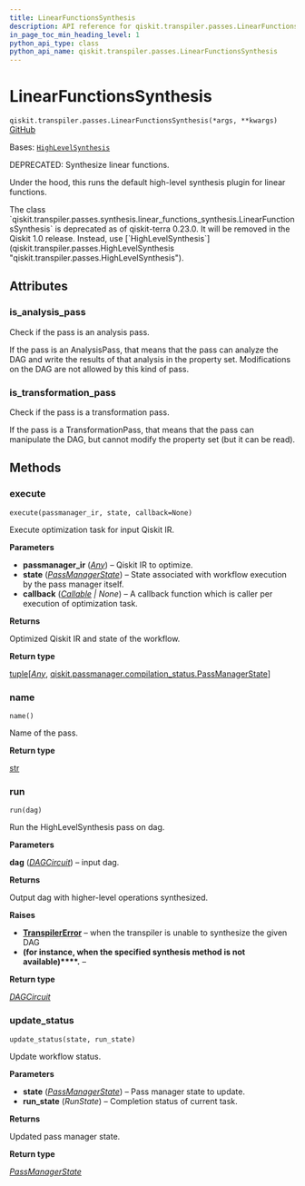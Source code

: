 ```yaml
---
title: LinearFunctionsSynthesis
description: API reference for qiskit.transpiler.passes.LinearFunctionsSynthesis
in_page_toc_min_heading_level: 1
python_api_type: class
python_api_name: qiskit.transpiler.passes.LinearFunctionsSynthesis
---
```


# LinearFunctionsSynthesis

<span id="qiskit.transpiler.passes.LinearFunctionsSynthesis" />

`qiskit.transpiler.passes.LinearFunctionsSynthesis(*args, **kwargs)` [GitHub](https://github.com/qiskit/qiskit/tree/stable/0.46/qiskit/transpiler/passes/synthesis/linear_functions_synthesis.py "view source code")

Bases: [`HighLevelSynthesis`](qiskit.transpiler.passes.HighLevelSynthesis "qiskit.transpiler.passes.synthesis.high_level_synthesis.HighLevelSynthesis")

DEPRECATED: Synthesize linear functions.

Under the hood, this runs the default high-level synthesis plugin for linear functions.

<Admonition title="Deprecated since version 0.23.0" type="danger">
  The class `qiskit.transpiler.passes.synthesis.linear_functions_synthesis.LinearFunctionsSynthesis` is deprecated as of qiskit-terra 0.23.0. It will be removed in the Qiskit 1.0 release. Instead, use [`HighLevelSynthesis`](qiskit.transpiler.passes.HighLevelSynthesis "qiskit.transpiler.passes.HighLevelSynthesis").
</Admonition>

## Attributes

<span id="qiskit.transpiler.passes.LinearFunctionsSynthesis.is_analysis_pass" />

### is\_analysis\_pass

Check if the pass is an analysis pass.

If the pass is an AnalysisPass, that means that the pass can analyze the DAG and write the results of that analysis in the property set. Modifications on the DAG are not allowed by this kind of pass.

<span id="qiskit.transpiler.passes.LinearFunctionsSynthesis.is_transformation_pass" />

### is\_transformation\_pass

Check if the pass is a transformation pass.

If the pass is a TransformationPass, that means that the pass can manipulate the DAG, but cannot modify the property set (but it can be read).

## Methods

### execute

<span id="qiskit.transpiler.passes.LinearFunctionsSynthesis.execute" />

`execute(passmanager_ir, state, callback=None)`

Execute optimization task for input Qiskit IR.

**Parameters**

*   **passmanager\_ir** ([*Any*](https://docs.python.org/3/library/typing.html#typing.Any "(in Python v3.12)")) – Qiskit IR to optimize.
*   **state** ([*PassManagerState*](qiskit.passmanager.PassManagerState "qiskit.passmanager.compilation_status.PassManagerState")) – State associated with workflow execution by the pass manager itself.
*   **callback** ([*Callable*](https://docs.python.org/3/library/collections.abc.html#collections.abc.Callable "(in Python v3.12)") *| None*) – A callback function which is caller per execution of optimization task.

**Returns**

Optimized Qiskit IR and state of the workflow.

**Return type**

[tuple](https://docs.python.org/3/library/stdtypes.html#tuple "(in Python v3.12)")\[[*Any*](https://docs.python.org/3/library/typing.html#typing.Any "(in Python v3.12)"), [qiskit.passmanager.compilation\_status.PassManagerState](qiskit.passmanager.PassManagerState "qiskit.passmanager.compilation_status.PassManagerState")]

### name

<span id="qiskit.transpiler.passes.LinearFunctionsSynthesis.name" />

`name()`

Name of the pass.

**Return type**

[str](https://docs.python.org/3/library/stdtypes.html#str "(in Python v3.12)")

### run

<span id="qiskit.transpiler.passes.LinearFunctionsSynthesis.run" />

`run(dag)`

Run the HighLevelSynthesis pass on dag.

**Parameters**

**dag** ([*DAGCircuit*](qiskit.dagcircuit.DAGCircuit "qiskit.dagcircuit.dagcircuit.DAGCircuit")) – input dag.

**Returns**

Output dag with higher-level operations synthesized.

**Raises**

*   [**TranspilerError**](transpiler#qiskit.transpiler.TranspilerError "qiskit.transpiler.TranspilerError") – when the transpiler is unable to synthesize the given DAG
*   **(****for instance****, ****when the specified synthesis method is not available****)\*\*\*\*.** –

**Return type**

[*DAGCircuit*](qiskit.dagcircuit.DAGCircuit "qiskit.dagcircuit.dagcircuit.DAGCircuit")

### update\_status

<span id="qiskit.transpiler.passes.LinearFunctionsSynthesis.update_status" />

`update_status(state, run_state)`

Update workflow status.

**Parameters**

*   **state** ([*PassManagerState*](qiskit.passmanager.PassManagerState "qiskit.passmanager.compilation_status.PassManagerState")) – Pass manager state to update.
*   **run\_state** (*RunState*) – Completion status of current task.

**Returns**

Updated pass manager state.

**Return type**

[*PassManagerState*](qiskit.passmanager.PassManagerState "qiskit.passmanager.compilation_status.PassManagerState")

